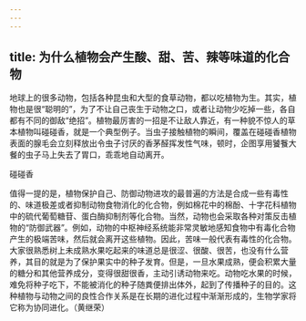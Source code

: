 ```yaml
---
---
---
```

title: 为什么植物会产生酸、甜、苦、辣等味道的化合物
---




地球上的很多动物，包括各种昆虫和大型的食草动物，都以吃植物为生。其实，植物也是很“聪明的”，为了不让自己丧生于动物之口，或者让动物少吃掉一些，各自都有不同的御敌“绝招”。植物最厉害的一招是不让敌人靠近，有一种貌不惊人的草本植物叫碰碰香，就是一个典型例子。当虫子接触植物的瞬间，覆盖在碰碰香植物表面的腺毛会立刻释放出令虫子讨厌的香茅醛挥发性气味，顿时，企图享用饕餮大餐的虫子马上失去了胃口，乖乖地自动离开。

碰碰香



值得一提的是，植物保护自己、防御动物进攻的最普遍的方法是合成一些有毒性的、味道极差或者抑制动物食物消化的化合物，例如棉花中的棉酚、十字花科植物中的硫代葡萄糖苷、蛋白酶抑制剂等化合物。当然，动物也会采取各种对策反击植物的“防御武器”。例如，动物的中枢神经系统能非常灵敏地感知食物中有毒化合物产生的极端苦味，然后就会离开这些植物。因此，苦味一般代表有毒性的化合物。大家很熟悉树上未成熟水果吃起来的味道总是很涩、很酸、很苦，也没有什么营养，其目的就是为了保护果实中的种子发育。但是，一旦水果成熟，便会积累大量的糖分和其他营养成分，变得很甜很香，主动引诱动物来吃。动物吃水果的时候，难免将种子吃下，不能被消化的种子随粪便排出体外，起到了传播种子的目的。这种植物与动物之间的良性合作关系是在长期的进化过程中渐渐形成的，生物学家将它称为协同进化。（黄继荣）